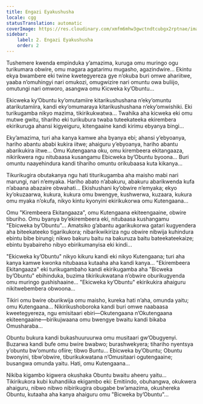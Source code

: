 ```yaml
---
title: Engazi Eyakushusha
locale: cgg
statusTranslation: automatic
coverImage: https://res.cloudinary.com/xmfm6mhw3gwctndtcubgx2rptnae/image/upload/v1740468922/small_cover_tratado_de_psicologia_revolucionaria_a4c0dca4e0.webp
sidebar:
    label: 2. Engazi Eyakushusha
    order: 2
---
```

Tushemere kwenda empinduka y’amazima, kuruga omu muringo ogu turikumara obwire, omu magara agatarimu mugasho, agazindwire... Ekintu ekya bwambere eki twine kwetegyereza gye n’okuba buri omwe ahariitwe, yaaba n’omuhingyi nari omukozi, omugwizire nari omuntu owa buliijo, omutungi nari omworo, asangwa omu Kicweka ky’Obuntu...

Ekicweka ky’Obuntu ky’omutamiire kitarikushushana n’eky’omuntu atarikutamiira, kandi eky’omumaraya kitarikushushana n’eky’omwishiki. Eki turikugamba nikyo mazima, tikirikukwatwa... Twahika aha kicweka eki omu mutwe gwitu, tihariho eki turikubura twaba tuteekateeka ekirembera ekirikuruga ahansi kigyeiguru, kitengaaine kandi kirimu ebyanya bingi...

Eky’amazima, turi aha kanya kamwe aha byanya ebi; ahansi y’ebyoanya, hariho abantu ababi kukira iitwe; ahaiguru y’ebyoanya, hariho abantu abarikukira iitwe... Omu Kutengaana oku, omu kirembeera ekitangaaza, nikirikwera ngu nitubaasa kusangamu Ebicweka by’Obuntu byoona... Buri omuntu naayehindura kandi tihariho omuntu orikubaasa kuta kikanya...

Tikurikugira obutakanya ngu hati titurikugamba aha maisho mabi nari marungi, nari n’emyaka. Hariho abato n’abakuru, abakuru abarikwenda kufa n’abaana abazaire obwahati... Ekishushani ky’obwire n’emyaka; ekyo ky’okuzaarwa, kukura, kukura omu bwengye, kushwerwa, kuzaara, kukura omu myaka n’okufa, nikyo kintu kyonyini ekirikukorwa omu Kutengaana...

Omu "Kirembeera Ekitangaaza", omu Kutengaana ekiteengaaine, obwire tiburiho. Omu byanya by’ekirembeera eki, nitubaasa kushangamu "Ebicweka by’Obuntu"... Amatsiko g’abantu agarikukorwa gatari kugyendera aha biteekateeko tigarikukora; nibarikwikiriza ngu obwire nibwija kuhindura ebintu bibe birungi; nikwo bakuru baitu na bakuruza baitu bateekateekaize; ebintu byabaireho nibyo ebirikumanyisa eki kindi...

"Ekicweka ky’Obuntu" nikyo kikuru kandi eki nikyo Kutengaana; turi aha kanya kamwe kwonka nitubaasa kutaaha aha kandi kanya... "Ekirembeera Ekitangaaza" eki turikugambaho kandi ekirikugamba aha "Bicweka by’Obuntu" ebihinduka, buzima tikirikukwatana n’obwire oburikugyenda omu muringo gushishaaine... "Ekicweka ky’Obuntu" ekirikukira ahaiguru nikitwebembera obwoona...

Tikiri omu bwire oburikwija omu maisho, kureka hati n’aha, omunda yaitu; omu Kutengaana... Nikirikushoboroka kandi buri omwe naabaasa kweetegyereza, ngu emisitaari ebiri—Okutengaana n’Okutengaana ekiteengaaine—birikujwaana omu bwengye bwaitu kandi bikaba Omusharaba...

Obuntu bukura kandi bukashuuruurwa omu musitaari gw’Obugyenyi. Buzarwa kandi bufe omu bwire bwabwo; burashwekyera; tihariho nyentsya y’obuntu bw’omuntu ofiire; tibwo Buntu... Ebicweka by’Obuntu; Obuntu bwonyini, tibw’obwire, tiburikukwatana n’Omusitaari ogutengaaine; busangwa omunda yaitu. Hati, omu Kutengaana...

Nikiba kigambo kigwera okushaka Obuntu bwaitu aheeru yaitu... Tikirikukora kubi kuhandiika ekigambo eki: Emitiindo, obuhangwa, okukwera ahaiguru, nibwo nibwo nibirikugira obugabe bw’amazima, okushereka Obuntu, kutaaha aha kanya ahaiguru omu "Bicweka by’Obuntu"...

